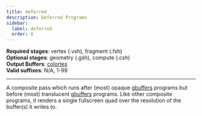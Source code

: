 ```yaml
---
title: deferred
description: Deferred Programs
sidebar:
  label: deferred
  order: 8
---
```


**Required stages**: vertex (.vsh), fragment (.fsh)  
**Optional stages**: geometry (.gsh), compute (.csh)  
**Output Buffers**: [colortex](/reference/buffers/colortex)  
**Valid suffixes**: N/A, 1-99

-------------------------------------------------

A composite pass which runs after (most) opaque [gbuffers](/reference/programs/gbuffers) programs but before (most) translucent [gbuffers](/reference/programs/gbuffers) programs. Like other composite programs, it renders a single fullscreen quad over the resolution of the buffer(s) it writes to.